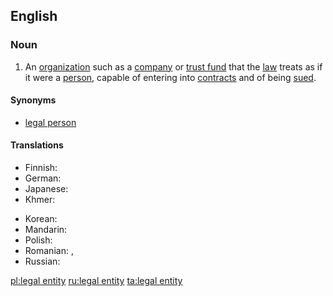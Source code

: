 {{also|legal-entity}}
==English==
{{wikipedia|lang=en}}

===Noun===
{{en-noun|head=[[legal]] [[entity]]|legal entities}}

# An [[organization]] such as a [[company]] or [[trust fund]] that the [[law]] treats as if it were a [[person]], capable of entering into [[contract]]s and of being [[sued]].

====Synonyms====
* [[legal person]]

====Translations====
{{trans-top|organisation that the law treats as a legal person}}
* Finnish: {{t+|fi|oikeushenkilö}}
* German: {{t|de|Legaleinheit|f}}
* Japanese: {{t+|ja|法人|tr=hōjin}}
* Khmer: {{t|km|និតិបុគ្គល|tr=niteh bokol}}
{{trans-mid}}
* Korean: {{t+|ko|법인|tr=beob in}}
* Mandarin: {{t+|cmn|法人|tr=fǎrén|sc=Hani}}
* Polish: {{t+|pl|osoba prawna|f}}
* Romanian: {{t+|ro|persoană juridică|f}},  {{t|ro|persoană legală|f}}
* Russian: {{t+|ru|юриди́ческое лицо́|n}}
{{trans-bottom}}

[[pl:legal entity]]
[[ru:legal entity]]
[[ta:legal entity]]